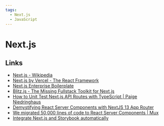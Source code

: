 ```yaml
---
tags:
  - Next.js
  - JavaScript
---
```


# Next.js

## Links

- [Next.js - Wikipedia](https://en.wikipedia.org/wiki/Next.js)
- [Next.js by Vercel - The React Framework](https://nextjs.org/)
- [Next.js Enterprise Boilerplate](https://next-enterprise.vercel.app/)
- [Blitz.js - The Missing Fullstack Toolkit for Next.js](https://blitzjs.com/)
- [How to Unit Test Next.js API Routes with TypeScript | Paige Niedringhaus](https://www.paigeniedringhaus.com/blog/how-to-unit-test-next-js-api-routes-with-typescript)
- [Demystifying React Server Components with NextJS 13 App Router](https://demystifying-rsc.vercel.app/)
- [We migrated 50,000 lines of code to React Server Components | Mux](https://www.mux.com/blog/what-are-react-server-components)
- [Integrate Next.js and Storybook automatically](https://storybook.js.org/blog/integrate-nextjs-and-storybook-automatically/)
